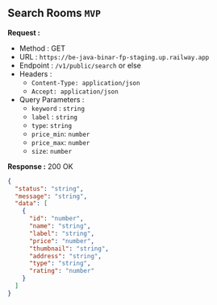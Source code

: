 
## Search Rooms `MVP`

**Request :**

- Method : <Badge method="GET">GET</Badge>
- URL : `https://be-java-binar-fp-staging.up.railway.app`
- Endpoint : `/v1/public/search` or else
- Headers :
  - `Content-Type: application/json`
  - `Accept: application/json`
- Query Parameters :
  - `keyword` : `string`
  - `label` : `string`
  - `type`: `string`
  - `price_min`: `number`
  - `price_max`: `number`
  - `size`: `number`

**Response :** <Badge outline variant="success">200 OK</Badge>

```json
{
  "status": "string",
  "message": "string",
  "data": [
    {
      "id": "number",
      "name": "string",
      "label": "string",
      "price": "number",
      "thumbnail": "string",
      "address": "string",
      "type": "string",
      "rating": "number"
    }
  ]
}
```
